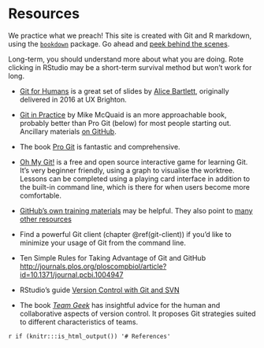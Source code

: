# Resources {#sec-resources}

We practice what we preach! This site is created with Git and R markdown, using the [`bookdown`](https://github.com/rstudio/bookdown/) package. Go ahead and [peek behind the scenes](https://github.com/jennybc/happy-git-with-r).

Long-term, you should understand more about what you are doing. Rote clicking in RStudio may be a short-term survival method but won't work for long.

-   [Git for Humans](https://speakerdeck.com/alicebartlett/git-for-humans) is a great set of slides by [Alice Bartlett](https://alicebartlett.co.uk), originally delivered in 2016 at UX Brighton.

-   [Git in Practice](https://www.manning.com/books/git-in-practice) by Mike McQuaid is an more approachable book, probably better than Pro Git (below) for most people starting out. Ancillary materials [on GitHub](https://github.com/MikeMcQuaid/GitInPractice).

-   The book [Pro Git](http://git-scm.com/book) is fantastic and comprehensive.

-   [Oh My Git!](https://ohmygit.org/) is a free and open source interactive game for learning Git. It's very beginner friendly, using a graph to visualise the worktree. Lessons can be completed using a playing card interface in addition to the built-in command line, which is there for when users become more comfortable.

-   [GitHub's own training materials](https://training.github.com) may be helpful. They also point to [many other resources](https://help.github.com/articles/what-are-other-good-resources-for-learning-git-and-github)

-   Find a powerful Git client (chapter \@ref(git-client)) if you'd like to minimize your usage of Git from the command line.

-   Ten Simple Rules for Taking Advantage of Git and GitHub <http://journals.plos.org/ploscompbiol/article?id=10.1371/journal.pcbi.1004947>

-   RStudio's guide [Version Control with Git and SVN](https://support.rstudio.com/hc/en-us/articles/200532077-Version-Control-with-Git-and-SVN)

-   The book [*Team Geek*](http://shop.oreilly.com/product/0636920018025.do) has insightful advice for the human and collaborative aspects of version control. It proposes Git strategies suited to different characteristics of teams.

`r if (knitr:::is_html_output()) '# References'`

